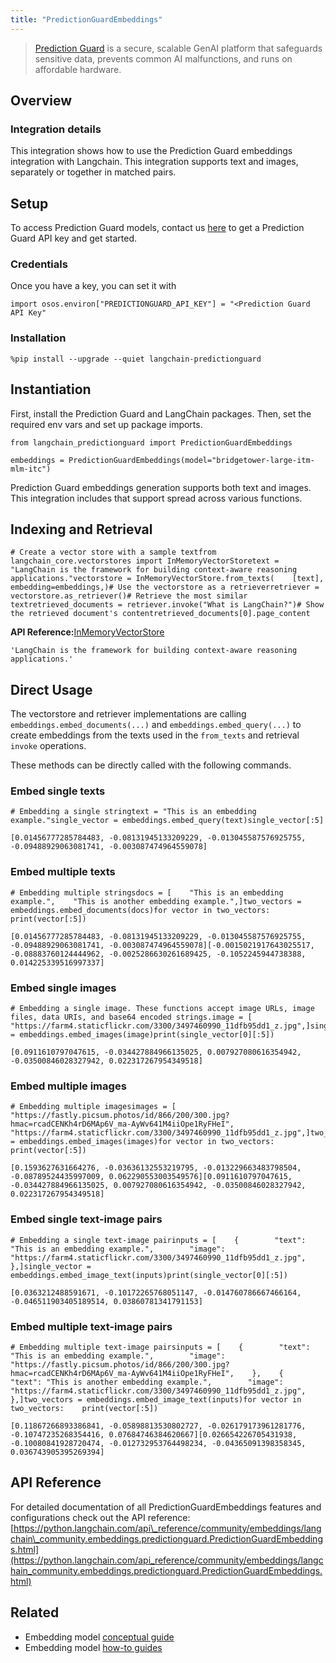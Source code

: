 ```yaml
---
title: "PredictionGuardEmbeddings"
---
```


> [Prediction Guard](https://predictionguard.com) is a secure, scalable GenAI platform that safeguards sensitive data, prevents common AI malfunctions, and runs on affordable hardware.

## Overview

### Integration details

This integration shows how to use the Prediction Guard embeddings integration with Langchain. This integration supports text and images, separately or together in matched pairs.

## Setup

To access Prediction Guard models, contact us [here](https://predictionguard.com/get-started) to get a Prediction Guard API key and get started.

### Credentials

Once you have a key, you can set it with

```
import osos.environ["PREDICTIONGUARD_API_KEY"] = "<Prediction Guard API Key"
```

### Installation

```
%pip install --upgrade --quiet langchain-predictionguard
```

## Instantiation

First, install the Prediction Guard and LangChain packages. Then, set the required env vars and set up package imports.

```
from langchain_predictionguard import PredictionGuardEmbeddings
```

```
embeddings = PredictionGuardEmbeddings(model="bridgetower-large-itm-mlm-itc")
```

Prediction Guard embeddings generation supports both text and images. This integration includes that support spread across various functions.

## Indexing and Retrieval

```
# Create a vector store with a sample textfrom langchain_core.vectorstores import InMemoryVectorStoretext = "LangChain is the framework for building context-aware reasoning applications."vectorstore = InMemoryVectorStore.from_texts(    [text],    embedding=embeddings,)# Use the vectorstore as a retrieverretriever = vectorstore.as_retriever()# Retrieve the most similar textretrieved_documents = retriever.invoke("What is LangChain?")# Show the retrieved document's contentretrieved_documents[0].page_content
```

**API Reference:**[InMemoryVectorStore](https://python.langchain.com/api_reference/core/vectorstores/langchain_core.vectorstores.in_memory.InMemoryVectorStore.html)

```
'LangChain is the framework for building context-aware reasoning applications.'
```

## Direct Usage

The vectorstore and retriever implementations are calling `embeddings.embed_documents(...)` and `embeddings.embed_query(...)` to create embeddings from the texts used in the `from_texts` and retrieval `invoke` operations.

These methods can be directly called with the following commands.

### Embed single texts

```
# Embedding a single stringtext = "This is an embedding example."single_vector = embeddings.embed_query(text)single_vector[:5]
```

```
[0.01456777285784483, -0.08131945133209229, -0.013045587576925755, -0.09488929063081741, -0.003087474964559078]
```

### Embed multiple texts

```
# Embedding multiple stringsdocs = [    "This is an embedding example.",    "This is another embedding example.",]two_vectors = embeddings.embed_documents(docs)for vector in two_vectors:    print(vector[:5])
```

```
[0.01456777285784483, -0.08131945133209229, -0.013045587576925755, -0.09488929063081741, -0.003087474964559078][-0.0015021917643025517, -0.08883760124444962, -0.0025286630261689425, -0.1052245944738388, 0.014225339516997337]
```

### Embed single images

```
# Embedding a single image. These functions accept image URLs, image files, data URIs, and base64 encoded strings.image = [    "https://farm4.staticflickr.com/3300/3497460990_11dfb95dd1_z.jpg",]single_vector = embeddings.embed_images(image)print(single_vector[0][:5])
```

```
[0.0911610797047615, -0.034427884966135025, 0.007927080616354942, -0.03500846028327942, 0.022317267954349518]
```

### Embed multiple images

```
# Embedding multiple imagesimages = [    "https://fastly.picsum.photos/id/866/200/300.jpg?hmac=rcadCENKh4rD6MAp6V_ma-AyWv641M4iiOpe1RyFHeI",    "https://farm4.staticflickr.com/3300/3497460990_11dfb95dd1_z.jpg",]two_vectors = embeddings.embed_images(images)for vector in two_vectors:    print(vector[:5])
```

```
[0.1593627631664276, -0.03636132553219795, -0.013229663483798504, -0.08789524435997009, 0.062290553003549576][0.0911610797047615, -0.034427884966135025, 0.007927080616354942, -0.03500846028327942, 0.022317267954349518]
```

### Embed single text-image pairs

```
# Embedding a single text-image pairinputs = [    {        "text": "This is an embedding example.",        "image": "https://farm4.staticflickr.com/3300/3497460990_11dfb95dd1_z.jpg",    },]single_vector = embeddings.embed_image_text(inputs)print(single_vector[0][:5])
```

```
[0.0363212488591671, -0.10172265768051147, -0.014760786667466164, -0.046511903405189514, 0.03860781341791153]
```

### Embed multiple text-image pairs

```
# Embedding multiple text-image pairsinputs = [    {        "text": "This is an embedding example.",        "image": "https://fastly.picsum.photos/id/866/200/300.jpg?hmac=rcadCENKh4rD6MAp6V_ma-AyWv641M4iiOpe1RyFHeI",    },    {        "text": "This is another embedding example.",        "image": "https://farm4.staticflickr.com/3300/3497460990_11dfb95dd1_z.jpg",    },]two_vectors = embeddings.embed_image_text(inputs)for vector in two_vectors:    print(vector[:5])
```

```
[0.11867266893386841, -0.05898813530802727, -0.026179173961281776, -0.10747235268354416, 0.07684746384620667][0.026654226705431938, -0.10080841928720474, -0.012732953764498234, -0.04365091398358345, 0.036743905395269394]
```

## API Reference

For detailed documentation of all PredictionGuardEmbeddings features and configurations check out the API reference: [https://python.langchain.com/api\_reference/community/embeddings/langchain\_community.embeddings.predictionguard.PredictionGuardEmbeddings.html](https://python.langchain.com/api_reference/community/embeddings/langchain_community.embeddings.predictionguard.PredictionGuardEmbeddings.html)

## Related

* Embedding model [conceptual guide](/src/oss/concepts/embedding_models)
* Embedding model [how-to guides](/src/oss/how_to/#embedding-models)
